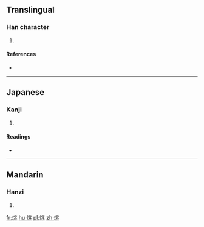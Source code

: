 ==Translingual==

===Han character===
{{Han char|rn=86|rad=火|as=06|sn=10|four=9281<sub>3</sub>|canj=火中一人 (FLMO)}}

# {{defn|Han|sort=火06}}

====References====
* {{Han ref|kx=0670.060|dkj=19000|dj=1079.040|hdz=32200.140|uh=70D1|ud=28881|bh=D26C|bd=53868}}

----

==Japanese==

===Kanji===
{{ja-kanji|grade=|rs=火06}}

# {{defn|lang=ja|sort=火06}}

====Readings====
* {{ja-readings|on=[[よう]] (yō)|kun=[[ひかる]] (hikaru)}}

----

==Mandarin==

===Hanzi===
{{cmn-hanzi|pin=[[yáo]] ([[yao2]])|wg=yao<sup>2</sup>}}

# {{defn|lang=cmn|sort=火06}}

[[fr:烑]]
[[hu:烑]]
[[pl:烑]]
[[zh:烑]]